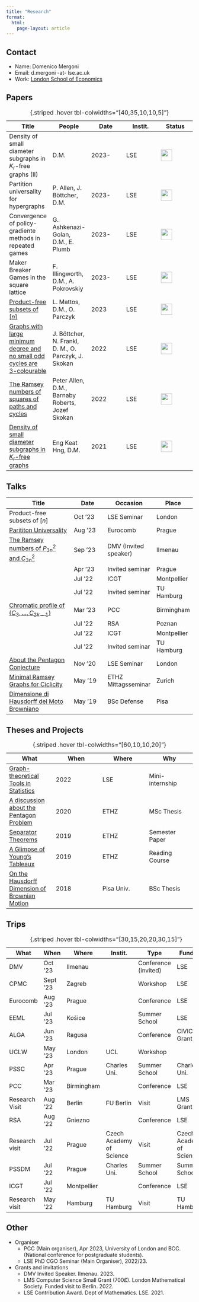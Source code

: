 ```yaml
---
title: "Research"
format: 
  html:
    page-layout: article
---
```


::: column-margin
::: callout-note
## Contact

-   Name: Domenico Mergoni
-   Email: d.mergoni -at- lse.ac.uk
-   Work: [London School of Economics](https://www.lse.ac.uk/mathematics)
:::
:::

::: panel-tabset
## Papers

| Title                                                                                                         | People                                               | Date    | Instit. | Status                                |
|---------------|---------------|---------------|---------------|---------------|
| Density of small diameter subgraphs in $K_r$-free graphs (II)                                                 | D.M.                                                 | 2023-   | LSE     | ![](../images/0.png){width="0.8cm"}   |
| Partition universality for hypergraphs                                                                        | P. Allen, J. Böttcher, D.M.                          | 2023-   | LSE     | ![](../images/50.png){width="0.8cm"}  |
| Convergence of policy-gradiente methods in repeated games                                                     | G. Ashkenazi-Golan, D.M., E. Plumb                   | 2023-   | LSE     | ![](../images/50.png){width="0.8cm"}  |
| Maker Breaker Games in the square lattice                                                                     | F. Illingworth, D.M., A. Pokrovskiy                  | 2023-   | LSE     | ![](../images/50.png){width="0.8cm"}  |
| [Product-free subsets of $[n]$](https://arxiv.org/abs/2311.18796)                                             | L. Mattos, D.M., O. Parczyk                          | 2023    | LSE     | ![](../images/100.png){width="0.8cm"} |
| [Graphs with large minimum degree and no small odd cycles are 3-colourable](https://arxiv.org/abs/2302.01875) | J. Böttcher, N. Frankl, D. M., O. Parczyk, J. Skokan | 2022    | LSE     | ![](../images/100.png){width="0.8cm"} |
| [The Ramsey numbers of squares of paths and cycles](https://arxiv.org/abs/2212.14860)                         | Peter Allen, D.M., Barnaby Roberts, Jozef Skokan     | 2022    | LSE     | ![](../images/100.png){width="0.8cm"} |
| [Density of small diameter subgraphs in $K_r$-free graphs](https://arxiv.org/abs/2207.14297)                  | Eng Keat Hng, D.M.                                   | 2021    | LSE     | ![](../images/100.png){width="0.8cm"} |

: {.striped .hover tbl-colwidths="\[40,35,10,10,5\]"}

## Talks

| Title                                                                                           | Date    | Occasion              | Place       |
|----------------------------|---------------|---------------|---------------|
| Product-free subsets of $[n]$                                                                   | Oct '23 | LSE Seminar           | London      |
| [Parititon Universality](../Documents_files/Presentations/Partit_uni.pdf)                       | Aug '23 | Eurocomb              | Prague      |
| [The Ramsey numbers of $P_{3n}^2$ and $C_{3n}^2$](../Documents_files/Presentations/Ram_num.pdf) | Sep '23 | DMV (Invited speaker) | Ilmenau     |
|                                                                                                 | Apr '23 | Invited seminar       | Prague      |
|                                                                                                 | Jul '22 | ICGT                  | Montpellier |
|                                                                                                 | Jul '22 | Invited seminar       | TU Hamburg  |
| [Chromatic profile of $\{C_3,\dots{},C_{2k-1}\}$](../Documents_files/Presentations/3_chrom.pdf) | Mar '23 | PCC                   | Birmingham  |
|                                                                                                 | Jul '22 | RSA                   | Poznan      |
|                                                                                                 | Jul '22 | ICGT                  | Montpellier |
|                                                                                                 | Jul '22 | Invited seminar       | TU Hamburg  |
| [About the Pentagon Conjecture](../Documents_files/Theses/MSc_pres.pdf)                         | Nov '20 | LSE Seminar           | London      |
| [Minimal Ramsey Graphs for Ciclicity](../Documents_files/Presentations/Min_cicl.pdf)            | May '19 | ETHZ Mittagsseminar   | Zurich      |
| [Dimensione di Hausdorff del Moto Browniano](../Documents_files/Theses/BSc_Thesis.compr.pdf)    | May '19 | BSc Defense           | Pisa        |

```{=html}
<!--
[About the Pentagon Conjecture](../Documents_files/Theses/MSc_pres.pdf) 
[Dimensione di Hausdorff del Moto Browniano](../Documents_files/Theses/BSc_Thesis.compr.pdf)

| Title                                                                              | Date    | Occasion            | Place                |
|------------------|------------------|------------------|------------------|
| [The Ramsey numbers of $P_{3n}^2$ and $C_{3n}^2$](../Documents_files/Presentations/Ram_num.pdf)              | Sep '23 | DMV (Invited)       | Ilmenau              |
| Partition universality                                                                                                                         | Aug '23 | Eurocomb       | Prague              |
|  The Ramsey numbers of $P_{3n}^2$ and $C_{3n}^2$                                                                                               | Apr '23 | Invited seminar     | Charles Univ. Prague |
| [Chromatic profile of $\{C_3,\dots{},C_{2k-1}\}$](../Documents_files/Presentations/3_chrom.pdf)                                  | Mar '23 | PCC                 | Birmingham           |
|  The Ramsey numbers of $P_{3n}^2$ and $C_{3n}^2$                                                                                              | Jul '22 | ICGT                | Montpellier          |
|  Chromatic profile of $\{C_3,\dots{},C_{2k-1}\}$                                                                                              | Jul '22 | RSA                 | Poznan               |
| The Ramsey numbers of $P_{3n}^2$ and $C_{3n}^2$                                                                                                 | Jun '22 | Invited seminar     | TU Hamburg           |
| [About the Pentagon Conjecture](../Documents_files/Theses/MSc_pres.pdf)                                                           | Nov '20 | LSE Seminar         | London               |
| [Minimal Ramsey Graphs for Ciclicity](../Documents_files/Presentations/Min_cicl.pdf) | May '19 | ETHZ Mittagsseminar | Zurich               |
| [Studio della dimensione di Hausdorff del Moto Browniano](../Documents_files/Theses/BSc_Thesis.compr.pdf)                                | Jul '18 | BSc defense         | Pisa                 |

: {.striped .hover tbl-colwidths="\[50,30,20\]"}
-->
```
## Theses and Projects

| What                                                                                                 | When | Where      | Why             |
|------------------|------------------|------------------|------------------|
| [Graph-theoretical Tools in Statistics](../Documents_files/Presentations/)                           | 2022 | LSE        | Mini-internship |
| [A discussion about the Pentagon Problem](../Documents_files/Theses/MSc_Thesis.pdf)                  | 2020 | ETHZ       | MSc Thesis      |
| [Separator Theorems](../Documents_files/Presentations/Semester_Paper_Separator_Theorems.pdf)         | 2019 | ETHZ       | Semester Paper  |
| [A Glimpse of Young's Tableaux](../Documents_files/Presentations/Reading_course_Young_Tableaux.pdf)  | 2019 | ETHZ       | Reading Course  |
| [On the Hausdorff Dimension of Brownian Motion](../Documents_files/Theses/BSc_Thesis.compressed.pdf) | 2018 | Pisa Univ. | BSc Thesis      |

: {.striped .hover tbl-colwidths="\[60,10,10,20\]"}

## Trips

| What           | When     | Where       | Instit.                  | Type                 | Funded                   |
|------------|------------|------------|------------|------------|------------|
| DMV            | Oct '23  | Ilmenau     |                          | Conference (invited) | LSE                      |
| CPMC           | Sept '23 | Zagreb      |                          | Workshop             | LSE                      |
| Eurocomb       | Aug '23  | Prague      |                          | Conference           | LSE                      |
| EEML           | Jul '23  | Košice      |                          | Summer School        | LSE                      |
| ALGA           | Jun '23  | Ragusa      |                          | Conference           | CIVICA Grant             |
| UCLW           | May '23  | London      | UCL                      | Workshop             |                          |
| PSSC           | Apr '23  | Prague      | Charles Uni.             | Summer School        | Charles Uni.             |
| PCC            | Mar '23  | Birmingham  |                          | Conference           | LSE                      |
| Research Visit | Aug '22  | Berlin      | FU Berlin                | Visit                | LMS Grant                |
| RSA            | Aug '22  | Gniezno     |                          | Conference           | LSE                      |
| Research visit | Jul '22  | Prague      | Czech Academy of Science | Visit                | Czech Academy of Science |
| PSSDM          | Jul '22  | Prague      | Charles Uni.             | Summer School        | Summer School            |
| ICGT           | Jul '22  | Montpellier |                          | Conference           | LSE                      |
| Research visit | May '22  | Hamburg     | TU Hamburg               | Visit                | TU Hamburg               |

: {.striped .hover tbl-colwidths="\[30,15,20,20,30,15\]"}

## Other

-   Organiser
    -   PCC (Main organiser), Apr 2023, University of London and BCC. (National conference for postgraduate students).
    -   LSE PhD CGO Seminar (Main Organiser), 2022/23.
-   Grants and invitations
    -   DMV Invited Speaker. Ilmenau. 2023.
    -   LMS Computer Science Small Grant (700£). London Mathematical Society. Funded visit to Berlin. 2022.
    -   LSE Contribution Award. Dept of Mathematics. LSE. 2021.
:::
